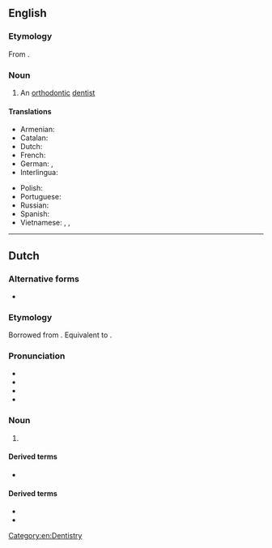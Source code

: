 ==English==

===Etymology===
From {{suffix|en|orthodontic|ist}}.

===Noun===
{{en-noun}}

# An [[orthodontic]] [[dentist]]

====Translations====
{{trans-top|orthodontic dentist}}
* Armenian: {{t|hy|օրթոդոնտ}}
* Catalan: {{t|ca|ortodontista|m|f}}
* Dutch: {{t+|nl|orthodontist}}
* French: {{t+|fr|orthodontiste|m|f}}
* German: {{t+|de|Kieferorthopäde|m}}, {{t+|de|Kieferorthopädin|f}}
* Interlingua: {{t|ia|orthodontista}}
{{trans-mid}}
* Polish: {{t+|pl|ortodonta|m}}
* Portuguese: {{t+|pt|ortodontista|m|f}}
* Russian: {{t+|ru|ортодонт|m}}
* Spanish: {{t|es|ortodoncista|m|f}}
* Vietnamese: {{t|vi|bác sĩ chỉnh nha}}, {{t|vi|bác sĩ chỉnh hình răng}}, {{t|vi|bác sĩ chỉnh răng}}
{{trans-bottom}}

[[Category:en:Dentistry]]

----

==Dutch==

===Alternative forms===
* {{l|nl|ortho}}

===Etymology===
Borrowed from {{bor|nl|en|orthodontist}}. Equivalent to {{af|nl|orthodontie|-ist}}.

===Pronunciation===
* {{IPA|nl|/ˌɔr.toː.dɔnˈtɪst/}}
* {{audio|nl|Nl-orthodontist.ogg|Audio}}
* {{hyphenation|nl|or|tho|don|tist}}
* {{rhymes|nl|ɪst}}

===Noun===
{{nl-noun|m|-en|orthodontistje|f=orthodontiste}}

# {{lb|nl|dentistry}} {{l|en|orthodontist}}

====Derived terms====
* {{l|nl|orthodontistisch}}

====Derived terms====
* {{l|nl|orthodontie}}
* {{l|nl|orthodontisch}}

{{topics|nl|Healthcare occupations|People}}